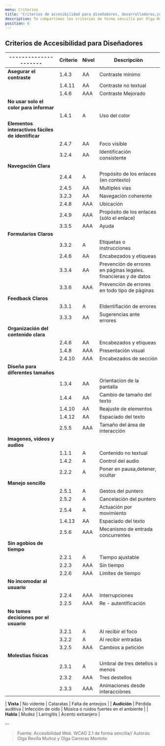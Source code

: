 ```yaml
---
menu: Criterios
title: "Criterios de accesibilidad para diseñadores, desarrolladores,contenidos"
description: Te compartimos los criterios de forma sencilla por Olga Revilla y Olga.
position: 6
---
```


## Criterios de Accesibilidad para Diseñadores

| ---------------------     | Criterio | Nivel | Descripciòn                                                        |
| ------------     | ----------------------- | ------------------ | --------------------------------------          |
| **Asegurar el contraste** | 1.4.3    |  AA   |  Contraste mínimo                                                  |
|                           | 1.4.11   |  AA   |  Contraste no textual                                              |
|                           | 1.4.6    |  AAA  |  Contraste Mejorado                                                |
| **No usar solo el color para informar** |                                                                         |
|                           | 1.4.1    |   A   |  Uso del color                                                     |
|**Elementos interactivos fáciles de identificar**   |                                                              |
|                           | 2.4.7    |  AA   |  Foco visible                                                      |
|                           | 3.2.4    |  AA   |  Identificación consistente                                        |
| **Navegación Clara**      |                                                                                       |  
|                           | 2.4.4    |  A    |  Propósito de los enlaces (en contexto)                            |
|                           | 2.4.5    |  AA   |  Multiples vìas                                                    |
|                           | 3.2.3    |  AA   |  Navegación coherente                                              |
|                           | 2.4.8    |  AAA  |  Ubicación                                                         |
|                           | 2.4.9    |  AAA  |  Propósito de los enlaces (sólo el enlace)                         |
|                           | 3.3.5    |  AAA  |  Ayuda                                                             |
| **Formularios Claros**    |                                                                                       |
|                           | 3.3.2    |  A    |  Etiquetas o instrucciones                                         |
|                           | 2.4.6    |  AA   |  Encabezados y etiqueas                                            |
|                           | 3.3.4    |  AA   |  Prevención de errores en páginas legales. financieras y de datos  |
|                           | 3.3.6    |  AAA  |  Prevención de errores en todo tipo de pàginas                     |
| **Feedback Claros**           |                                                                                   |
|                           | 3.3.1    |  A    |  EIdentifiación de errores                                         |
|                           | 3.3.3    |  AA   |  Sugerencias ante  errores                                         |
|**Organización del contenido clara**        |                                                                      |
|                           | 2.4.6    |  AA   |  Encabezados y etiqueas                                            |
|                           | 1.4.8    |  AAA  |  Presentación visual                                               |
|                           | 2.4.10   |  AAA  |  Encabezados de sección                                            |
| **Diseña para diferentes tamaños**                                                                                |
|                           | 1.3.4    |  AA   |  Orientacion de la pantalla                                        |
|                           | 1.4.4    |  AA   |  Cambio de tamaño del texto                                        |
|                           | 1.4.10   |  AA   |  Reajuste de elementos                                             |
|                           | 1.4.12   |  AA   |  Espaciado del texto                                               |
|                           | 2.5.5    |  AAA  |  Tamaño del área de interacción                                    |
| **Imagenes, videos y audios**           |                                                                         |
|                           | 1.1.1    |  A    |  Contenido no textual                                              |
|                           | 1.4.2    |  A    |  Control del audio                                                 |
|                           | 2.2.2    |  A    |  Poner en pausa,detener, ocultar                                   |
| **Manejo sencillo**         |                                                                                     |
|                           | 2.5.1    |  A    |  Gestos del puntero                                                |
|                           | 2.5.2    |  A    |  Cancelación del puntero                                           |
|                           | 2.5.4    |  A    |  Actuación por movimiento                                          |
|                           | 1.4.13   |  AA   |  Espaciado del texto                                               |
|                           | 2.5.6    |  AAA  |  Mecanismo de entrada concurrentes                                 |
| **Sin agobios de tiempo**           |                                                                             |
|                           | 2.2.1    |  A    |  Tiempo ajustable                                                  |
|                           | 2.2.3    |  AAA  |  Sin tiempo                                                        |
|                           | 2.2.6    |  AAA  |  Límites de tiempo                                                 |
| **No incomodar al usuario**           |                                                                           |
|                           | 2.2.4    |  AAA  |  Interrupciones                                                    |
|                           | 2.2.5    |  AAA  |  Re - autentificación                                              |
| **No tomes decisiones por el usuario**           |                                                                |
|                           | 3.2.1    |  A    |  Al recibir el foco                                                |
|                           | 3.2.2    |  A    |  Al recibir entradas                                               |
|                           | 3.2.5    |  AAA  |  Cambios a petición                                                |
| **Molestias físicas**          |                                                                                  |
|                           | 2.3.1    |  A    |  Umbral de tres detellos o menos                                   |
|                           | 2.3.2    |  AAA  |  Tres destellos                                                    |
|                           | 2.3.3    |  AAA  |  Animaciones desde interacciònes                                   |
    

| **Vista**    | No vidente              | Cataratas          | Falta de anteojos                      |
| **Audición** | Pérdida auditiva        | Infección de oído  | Música o ruidos fuertes en el ambiente |
| **Habla**    | Mudez                   | Laringitis         | Acento extranjero                      |







--

> Fuente: Accesibilidad Web. WCAG 2.1 de forma sencilla// 
Autoras: Olga Revilla Muñoz y Olga Carreras Montoto
